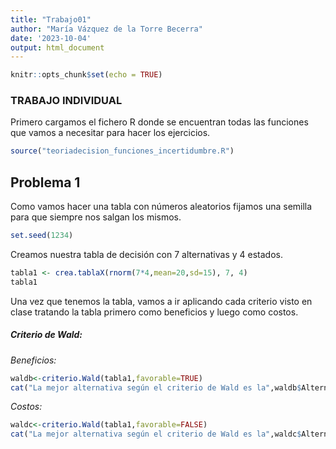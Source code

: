 ```yaml
---
title: "Trabajo01"
author: "María Vázquez de la Torre Becerra"
date: '2023-10-04'
output: html_document
---
```


```r
knitr::opts_chunk$set(echo = TRUE)
```

### TRABAJO INDIVIDUAL

Primero cargamos el fichero R donde se encuentran todas las funciones que vamos a necesitar para hacer los ejercicios.
```r
source("teoriadecision_funciones_incertidumbre.R")
```

## Problema 1
Como vamos hacer una tabla con números aleatorios fijamos una semilla para que siempre nos salgan los mismos.
```r
set.seed(1234)
```

Creamos nuestra tabla de decisión con 7 alternativas y 4 estados.
```r
tabla1 <- crea.tablaX(rnorm(7*4,mean=20,sd=15), 7, 4)
tabla1
```

Una vez que tenemos la tabla, vamos a ir aplicando cada criterio visto en clase tratando la tabla primero como beneficios y luego como costos.

##### Criterio de Wald:

*Beneficios:*

```r
waldb<-criterio.Wald(tabla1,favorable=TRUE)
cat("La mejor alternativa según el criterio de Wald es la",waldb$AlternativaOptima)


```
*Costos:*

```r
waldc<-criterio.Wald(tabla1,favorable=FALSE)
cat("La mejor alternativa según el criterio de Wald es la",waldc$AlternativaOptima)


```




